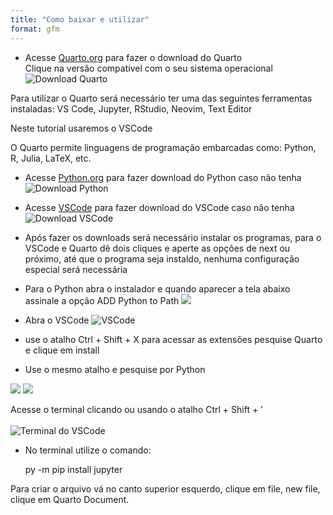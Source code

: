 ```yaml
---
title: "Como baixar e utilizar"
format: gfm
---
```



+ Acesse [Quarto.org](https://quarto.org/docs/get-started/) para fazer o
download do Quarto <br> Clique na versão compatível com o seu sistema
operacional <br>
![Download Quarto](imagens/Download_Quarto.png)

Para utilizar o Quarto será necessário ter uma das
seguintes ferramentas instaladas: VS Code, Jupyter, RStudio, Neovim,
Text Editor <br>

Neste tutorial usaremos o VSCode <br>

O Quarto permite linguagens de programação embarcadas como: Python, R,
Julia, LaTeX, etc. <br>

+ Acesse [Python.org](https://www.python.org/downloads/) para fazer
download do Python caso não tenha <br>
![Download Python](imagens/download_python.png)

+ Acesse [VSCode](https://code.visualstudio.com/download) para fazer
download do VSCode caso não tenha <br>
![Download VSCode](imagens/download_vscode.png)

+ Após fazer os downloads será necessário instalar os programas, para o VSCode e Quarto dê dois cliques e aperte as opções de next ou próximo, até que o programa seja instaldo, nenhuma configuração especial será necessária

+ Para o Python abra o instalador e quando aparecer a tela abaixo assinale a opção ADD Python to Path
![](imagens/python_path.png)

+ Abra o VSCode
![VSCode](imagens/VSCODE_cara.png)
+  use o atalho Ctrl + Shift + X para acessar as extensões
pesquise Quarto e clique em install <br>
+ Use o mesmo atalho e pesquise por Python

![](imagens/python_vscode.png)
![](imagens/quarto_vscode.png)


Acesse o terminal clicando ou
usando o atalho Ctrl + Shift + ’ <br> <br> ![Terminal do
VSCode](imagens/Captura%20de%20tela%202024-03-21%20105802.png) <br>

+ No terminal
utilize o comando: <br>

    py -m pip install jupyter 

Para criar o arquivo vá no canto superior esquerdo, clique em file, new
file, clique em Quarto Document.
